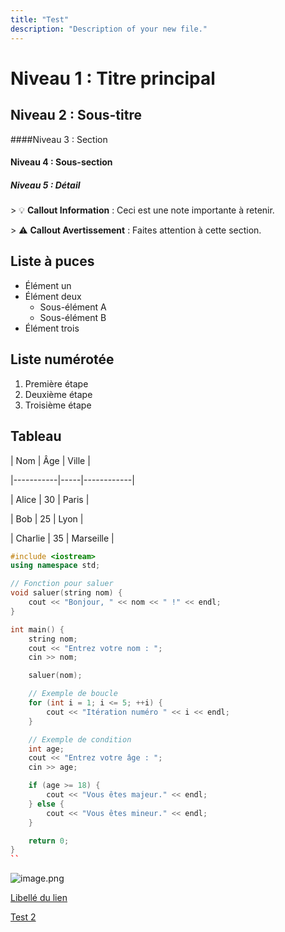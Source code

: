 ```yaml
---
title: "Test"
description: "Description of your new file."
---
```


# Niveau 1 : Titre principal

## Niveau 2 : Sous-titre

####Niveau 3 : Section

#### Niveau 4 : Sous-section

##### Niveau 5 : Détail

\> 💡 **Callout Information** : Ceci est une note importante à retenir.

\> ⚠️ **Callout Avertissement** : Faites attention à cette section.

## Liste à puces

- Élément un
- Élément deux
  - Sous-élément A
  - Sous-élément B
- Élément trois

## Liste numérotée

1. Première étape
2. Deuxième étape
3. Troisième étape

## Tableau

| Nom       | Âge | Ville      |

|-----------|-----|------------|

| Alice     | 30  | Paris      |

| Bob       | 25  | Lyon       |

| Charlie   | 35  | Marseille  |

```c++
#include <iostream>
using namespace std;

// Fonction pour saluer
void saluer(string nom) {
    cout << "Bonjour, " << nom << " !" << endl;
}

int main() {
    string nom;
    cout << "Entrez votre nom : ";
    cin >> nom;

    saluer(nom);

    // Exemple de boucle
    for (int i = 1; i <= 5; ++i) {
        cout << "Itération numéro " << i << endl;
    }

    // Exemple de condition
    int age;
    cout << "Entrez votre âge : ";
    cin >> age;

    if (age >= 18) {
        cout << "Vous êtes majeur." << endl;
    } else {
        cout << "Vous êtes mineur." << endl;
    }

    return 0;
}
``
```

![image.png](/images/image.png)

[Libellé du lien](../index.mdx)

[Test 2](2.mbx)